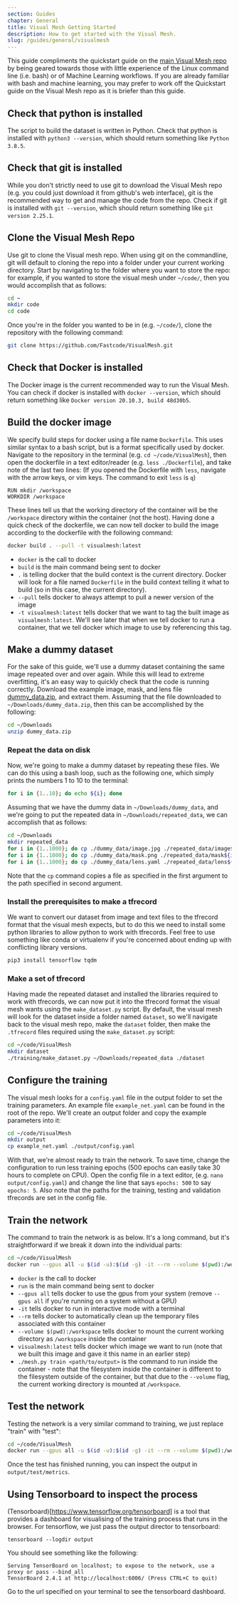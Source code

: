 ```yaml
---
section: Guides
chapter: General
title: Visual Mesh Getting Started
description: How to get started with the Visual Mesh.
slug: /guides/general/visualmesh
---
```


This guide compliments the quickstart guide on the [main Visual Mesh repo](https://github.com/Fastcode/VisualMesh) by being geared towards those with little experience of the Linux command line (i.e. bash) or of Machine Learning workflows. If you are already familiar with bash and machine learning, you may prefer to work off the Quickstart guide on the Visual Mesh repo as it is briefer than this guide.

## Check that python is installed

The script to build the dataset is written in Python. Check that python is installed with `python3 --version`, which should return something like `Python 3.8.5`.

## Check that git is installed

While you don't strictly need to use git to download the Visual Mesh repo (e.g. you could just download it from github's web interface), git is the recommended way to get and manage the code from the repo. Check if git is installed with `git --version`, which should return something like `git version 2.25.1`.

## Clone the Visual Mesh Repo

Use git to clone the Visual mesh repo. When using git on the commandline, git will default to cloning the repo into a folder under your current working directory. Start by navigating to the folder where you want to store the repo: for example, if you wanted to store the visual mesh under `~/code/`, then you would accomplish that as follows:

```bash
cd ~
mkdir code
cd code
```

Once you're in the folder you wanted to be in (e.g. `~/code/`), clone the repository with the following command:

```bash
git clone https://github.com/Fastcode/VisualMesh.git
```

## Check that Docker is installed

The Docker image is the current recommended way to run the Visual Mesh. You can check if docker is installed with `docker --version`, which should return something like `Docker version 20.10.3, build 48d30b5`.

## Build the docker image

We specify build steps for docker using a file name `Dockerfile`. This uses similar syntax to a bash script, but is a format specifically used by docker. Navigate to the repository in the terminal (e.g. `cd ~/code/VisualMesh`), then open the dockerfile in a text editor/reader (e.g. `less ./Dockerfile`), and take note of the last two lines: (If you opened the Dockerfile with `less`, navigate with the arrow keys, or vim keys. The command to exit `less` is `q`)

```
RUN mkdir /workspace
WORKDIR /workspace
```

These lines tell us that the working directory of the container will be the `/workspace` directory within the container (not the host). Having done a quick check of the dockerfile, we can now tell docker to build the image according to the dockerfile with the following command:

```bash
docker build . --pull -t visualmesh:latest
```

- `docker` is the call to docker
- `build` is the main command being sent to docker
- `.` is telling docker that the build context is the current directory. Docker will look for a file named `Dockerfile` in the build context telling it what to build (so in this case, the current directory).
- `--pull` tells docker to always attempt to pull a newer version of the image
- `-t visualmesh:latest` tells docker that we want to tag the built image as `visualmesh:latest`. We'll see later that when we tell docker to run a container, that we tell docker which image to use by referencing this tag.

## Make a dummy dataset

For the sake of this guide, we'll use a dummy dataset containing the same image repeated over and over again. While this will lead to extreme overfitting, it's an easy way to quickly check that the code is running correctly. Download the example image, mask, and lens file [dummy_data.zip](assets/dummy_data.zip), and extract them. Assuming that the file downloaded to `~/Downloads/dummy_data.zip`, then this can be accomplished by the following:

```bash
cd ~/Downloads
unzip dummy_data.zip
```

### Repeat the data on disk

Now, we're going to make a dummy dataset by repeating these files. We can do this using a bash loop, such as the following one, which simply prints the numbers 1 to 10 to the terminal:

```bash
for i in {1..10}; do echo ${i}; done
```

Assuming that we have the dummy data in `~/Downloads/dummy_data`, and we're going to put the repeated data in `~/Downloads/repeated_data`, we can accomplish that as follows:

```bash
cd ~/Downloads
mkdir repeated_data
for i in {1..1000}; do cp ./dummy_data/image.jpg ./repeated_data/image${i}.jpg; done
for i in {1..1000}; do cp ./dummy_data/mask.png ./repeated_data/mask${i}.png; done
for i in {1..1000}; do cp ./dummy_data/lens.yaml ./repeated_data/lens${i}.yaml; done
```

Note that the `cp` command copies a file as specified in the first argument to the path specified in second argument.

### Install the prerequisites to make a tfrecord

We want to convert our dataset from image and text files to the tfrecord format that the visual mesh expects, but to do this we need to install some python libraries to allow python to work with tfrecords. Feel free to use something like conda or virtualenv if you're concerned about ending up with conflicting library versions.

```bash
pip3 install tensorflow tqdm
```

### Make a set of tfrecord

Having made the repeated dataset and installed the libraries required to work with tfrecords, we can now put it into the tfrecord format the visual mesh wants using the `make_dataset.py` script. By default, the visual mesh will look for the dataset inside a folder named `dataset`, so we'll navigate back to the visual mesh repo, make the `dataset` folder, then make the `.tfrecord` files required using the `make_dataset.py` script:

```bash
cd ~/code/VisualMesh
mkdir dataset
./training/make_dataset.py ~/Downloads/repeated_data ./dataset
```

## Configure the training

The visual mesh looks for a `config.yaml` file in the output folder to set the training parameters. An example file `example_net.yaml` can be found in the root of the repo. We'll create an output folder and copy the example parameters into it:

```bash
cd ~/code/VisualMesh
mkdir output
cp example_net.yaml ./output/config.yaml
```

With that, we're almost ready to train the network. To save time, change the configuration to run less training epochs (500 epochs can easily take 30 hours to complete on CPU). Open the config file in a text editor, (e.g. `nano output/config.yaml`) and change the line that says `epochs: 500` to say `epochs: 5`. Also note that the paths for the training, testing and validation tfrecords are set in the config file.

## Train the network

The command to train the network is as below. It's a long command, but it's straightforward if we break it down into the individual parts:

```bash
cd ~/code/VisualMesh
docker run --gpus all -u $(id -u):$(id -g) -it --rm --volume $(pwd):/workspace visualmesh:latest ./mesh.py train output
```

- `docker` is the call to docker
- `run` is the main command being sent to docker
- `--gpus all` tells docker to use the gpus from your system (remove `--gpus all` if you're running on a system without a GPU)
- `-it` tells docker to run in interactive mode with a terminal
- `--rm` tells docker to automatically clean up the temporary files associated with this container
- `--volume $(pwd):/workspace` tells docker to mount the current working directory as `/workspace` inside the container
- `visualmesh:latest` tells docker which image we want to run (note that we built this image and gave it this name in an earlier step)
- `./mesh.py train <path/to/output>` is the command to run inside the container - note that the filesystem inside the container is different to the filesystem outside of the container, but that due to the `--volume` flag, the current working directory is mounted at `/workspace`.

## Test the network

Testing the network is a very similar command to training, we just replace "train" with "test":

```bash
cd ~/code/VisualMesh
docker run --gpus all -u $(id -u):$(id -g) -it --rm --volume $(pwd):/workspace visualmesh:latest ./mesh.py test output
```

Once the test has finished running, you can inspect the output in `output/test/metrics`.

## Using Tensorboard to inspect the process

(Tensorboard)[https://www.tensorflow.org/tensorboard] is a tool that provides a dashboard for visualising of the training process that runs in the browser. For tensorflow, we just pass the output director to tensorboard:

`tensorboard --logdir output`

You should see something like the following:

```
Serving TensorBoard on localhost; to expose to the network, use a proxy or pass --bind_all
TensorBoard 2.4.1 at http://localhost:6006/ (Press CTRL+C to quit)
```

Go to the url specified on your terminal to see the tensorboard dashboard.
